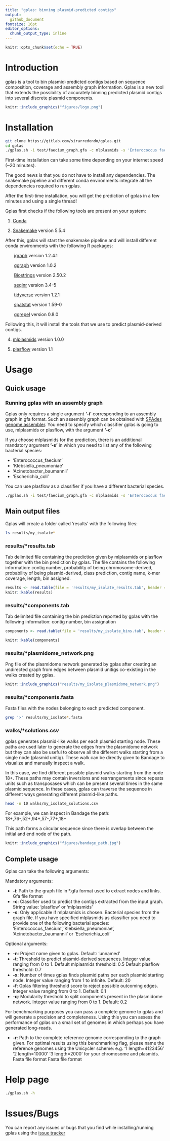 ```yaml
---
title: "gplas: binning plasmid-predicted contigs"
output: 
  github_document
fontsize: 16pt
editor_options: 
  chunk_output_type: inline
---
```


```r
knitr::opts_chunk$set(echo = TRUE)
```

# Introduction 

gplas is a tool to bin plasmid-predicted contigs based on sequence composition, coverage and assembly graph information. Gplas is a new tool that extends the possibility of accurately binning predicted plasmid contigs into several discrete plasmid components. 

```r
knitr::include_graphics("figures/logo.png")
```

# Installation 

```bash
git clone https://gitlab.com/sirarredondo/gplas.git
cd gplas
./gplas.sh -i test/faecium_graph.gfa -c mlplasmids -s 'Enterococcus faecium' -n 'installation'
```

First-time installation can take some time depending on your internet speed (~20 minutes). 

The good news is that you do not have to install any dependencies. The snakemake pipeline and different conda environments integrate all the dependencies required to run gplas.  

After the first-time installation, you will get the prediction of gplas in a few minutes and using a single thread! 

Gplas first checks if the following tools are present on your system:

1. [Conda](https://bioconda.github.io/) 

2. [Snakemake](https://snakemake.readthedocs.io/en/stable/) version 5.5.4


After this, gplas will start the snakemake pipeline and will install different conda environments with the following R packages:

  &nbsp;&nbsp;&nbsp;&nbsp;&nbsp;&nbsp; [igraph](https://cran.r-project.org/web/packages/igraph/index.html) version 1.2.4.1
  
  &nbsp;&nbsp;&nbsp;&nbsp;&nbsp;&nbsp; [ggraph](https://cran.r-project.org/web/packages/ggraph/index.html) version 1.0.2
  
  &nbsp;&nbsp;&nbsp;&nbsp;&nbsp;&nbsp; [Biostrings](https://www.bioconductor.org/packages/release/bioc/html/Biostrings.html) version 2.50.2
  
  &nbsp;&nbsp;&nbsp;&nbsp;&nbsp;&nbsp; [seqinr](https://cran.r-project.org/web/packages/seqinr/index.html) version 3.4-5
  
  &nbsp;&nbsp;&nbsp;&nbsp;&nbsp;&nbsp; [tidyverse](https://www.tidyverse.org/) version 1.2.1 
  
  &nbsp;&nbsp;&nbsp;&nbsp;&nbsp;&nbsp; [spatstat](https://cran.r-project.org/web/packages/spatstat/index.html) version 1.59-0
  
  &nbsp;&nbsp;&nbsp;&nbsp;&nbsp;&nbsp; [ggrepel](https://cran.r-project.org/web/packages/ggrepel/index.html) version 0.8.0 

Following this, it will install the tools that we use to predict plasmid-derived contigs. 

4. [mlplasmids](https://gitlab.com/sirarredondo/mlplasmids) version 1.0.0 

5. [plasflow](https://anaconda.org/bioconda/plasflow) version 1.1


# Usage 

## Quick usage 

### Running gplas with an assembly graph 

Gplas only requires a single argument **'-i'** corresponding to an assembly graph in gfa format. Such an assembly graph can be obtained with [SPAdes genome assembler](https://github.com/ablab/spades).
You need to specify which classifier gplas is going to use, mlplasmids or plasflow, with the argument **'-c'**

If you choose mlplasmids for the prediction, there is an additional mandatory argument **'-s'** in which you need to list any of the following bacterial species:

- 'Enterococcus_faecium'
- 'Klebsiella_pneumoniae'
- 'Acinetobacter_baumannii'
- 'Escherichia_coli'

You can use plasflow as a classifier if you have a different bacterial species. 

```bash
./gplas.sh -i test/faecium_graph.gfa -c mlplasmids -s 'Enterococcus faecium' -n 'my_isolate'
```


## Main output files 

Gplas will create a folder called 'results' with the following files: 

```bash
ls results/my_isolate*
```

### results/*results.tab 

Tab delimited file containing the prediction given by mlplasmids or plasflow together with the bin prediction by gplas. 
The file contains the following information: contig number, probability of being chromosome-derived, probability of being plasmid-derived, class prediction, 
contig name, k-mer coverage, length, bin assigned. 

```r
results <- read.table(file = 'results/my_isolate_results.tab', header = TRUE)
knitr::kable(results)
```

### results/*components.tab

Tab delimited file containing the bin prediction reported by gplas with the following information: contig number, bin assignation  

```r
components <- read.table(file = 'results/my_isolate_bins.tab', header = TRUE)

knitr::kable(components)
```

### results/*plasmidome_network.png

Png file of the plasmidome network generated by gplas after creating an undirected graph from edges between plasmid unitigs co-existing in the walks created by gplas. 

```r
knitr::include_graphics("results/my_isolate_plasmidome_network.png")
```

### results/*components.fasta

Fasta files with the nodes belonging to each predicted component. 

```bash
grep '>' results/my_isolate*.fasta
```

### walks/*solutions.csv

gplas generates plasmid-like walks per each plasmid starting node. These paths are used later to generate the edges from the plasmidome network but they can also be useful to observe all the different walks starting from a single node (plasmid unitig). 
These walk can be directly given to Bandage to visualize and manually inspect a walk. 

In this case, we find different possible plasmid walks starting from the node 18+. These paths may contain inversions and rearrangements since repeats units such as transposases which can be present several times in the same plasmid sequence. 
In these cases, gplas can traverse the sequence in different ways generating different plasmid-like paths. 

```bash
head -n 10 walks/my_isolate_solutions.csv
```

For example, we can inspect in Bandage the path: 18+,76-,52+,94+,57-,77+,18+ 

This path forms a circular sequence since there is overlap between the initial and end node of the path. 

```r
knitr::include_graphics("figures/bandage_path.jpg")
```



## Complete usage 

Gplas can take the following arguments:

Mandatory arguments: 

- **-i**: Path to the graph file in *.gfa format used to extract nodes and links. Gfa file format
- **-c**: Classifier used to predict the contigs extracted from the input graph. String value: 'plasflow' or 'mlplasmids'
- **-s**: Only applicable if mlplasmids is chosen. Bacterial species from the graph file. If you have specified mlplasmids as classifier you need to provide one of the following bacterial species: 'Enterococcus_faecium','Klebsiella_pneumoniae', 'Acinetobacter_baumannii' or 'Escherichia_coli'

Optional arguments:

- **-n**: Project name given to gplas. Default: 'unnamed'
- **-t**: Threshold to predict plasmid-derived sequences. Integer value ranging from 0 to 1. Default mlplasmids threshold: 0.5 Default plasflow threshold: 0.7
- **-x**: Number of times gplas finds plasmid paths per each plasmid starting node. Integer value ranging from 1 to infinite. Default: 20
- **-f**: Gplas filtering threshold score to reject possible outcoming edges. Integer value ranging from 0 to 1. Default: 0.1
- **-q**: Modularity threshold to split components present in the plasmidome network. Integer value ranging from 0 to 1. Default: 0.2 

For benchmarking purposes you can pass a complete genome to gplas and will generate a precision and completeness. Using this you can assess the performance of gplas on a small set of genomes in which perhaps you have generated long-reads. 

- **-r**: Path to the complete reference genome corresponding to the graph given. For optimal results using this benchmarking flag, please name the reference genomes using the Unicycler scheme: e.g. '1 length=4123456' '2 length=10000' '3 length=2000' for your chromosome and plasmids. Fasta file format
Fasta file format

# Help page 

```bash
./gplas.sh -h
```


# Issues/Bugs 

You can report any issues or bugs that you find while installing/running gplas using the [issue tracker](https://gitlab.com/sirarredondo/gplas/issues)


